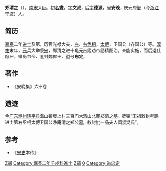 '''郑清之'''（{{bd|1176年||1251年|catIdx=Z郑}}），[[南宋|南宋]]大臣。初[[名|名]]'''燮'''，[[表字|字]]'''文叔'''，后[[表字|字]]'''德源'''，[[号|号]]'''安晚'''，庆元府[[鄞县|鄞]]（今[[浙江|浙江]][[宁波|宁波]]）人。

==简历==
[[嘉泰|嘉泰]]二年[[进士|进士]]及第。历官光禄大夫，[[左|左]]、[[右|右]][[丞相|丞相]]，[[太傅|太傅]]，卫国公（齐国公）等。[[淳祐|淳祐]]末年，[[元|元]]兵大举侵[[宋|宋]]，郑清之进十龟元吉箴劝帝励精图治，未能实施，而后退仕隐居。赠尚书令、追封魏郡王、[[谥|谥]]号'''忠定'''。

==著作==
*《安晚集》六十卷

==遗迹==
今[[广东|广东]][[潮州|潮州]][[饶平县|饶平县]]海山镇坂上村三百门大湾山北麓郑清之墓。碑铭“宋祖敕封考踢进士第右丞相太傅卫国公净庵清之郑公墓，敕封妣一品夫人闺淑樊氏”。

==参考==
*《[[宋史|宋史]]本传》

{{start box}}
{{s-before|[[史弥远|史弥远]]}}
{{s-title|[[南宋|南宋]][[右丞相|右丞相]]|1233年—1235年}}
{{s-after|[[乔行簡|乔行簡]]}}
{{s-before|[[史弥远|史弥远]]}}
{{s-title|[[南宋|南宋]][[左丞相|左丞相]]|1235年—1236年}}
{{s-after|[[乔行簡|乔行簡]]}}
{{s-before|[[游似|游似]]}}
{{s-title|[[南宋|南宋]][[右丞相|右丞相]]|1247年—1249年}}
{{s-after|[[趙葵|趙葵]]}}
{{s-before|[[范钟_(宋朝)|范钟]]}}
{{s-title|[[南宋|南宋]][[左丞相|左丞相]]|1249年—1251年}}
{{s-after|[[谢方叔|谢方叔]]}}
{{end box}}
[[Category:宋朝宰相|Z郑]]
[[Category:嘉泰二年壬戌科進士|Category:嘉泰二年壬戌科進士]]
[[Category:鄞县人|Z郑]]
[[Category:鄭姓|Q]]
[[Category:谥忠定|Category:谥忠定]]